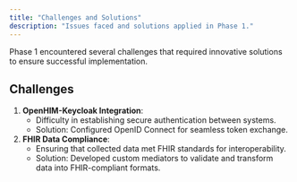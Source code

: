 ```yaml
---
title: "Challenges and Solutions"
description: "Issues faced and solutions applied in Phase 1."
---
```


Phase 1 encountered several challenges that required innovative solutions to ensure successful implementation.

## Challenges

1. **OpenHIM-Keycloak Integration**:
   - Difficulty in establishing secure authentication between systems.
   - Solution: Configured OpenID Connect for seamless token exchange.

2. **FHIR Data Compliance**:
   - Ensuring that collected data met FHIR standards for interoperability.
   - Solution: Developed custom mediators to validate and transform data into FHIR-compliant formats.

